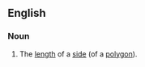 ==English==
===Noun===
{{en-noun|s}}
#{{mathematics}} The [[length]] of a [[side]] (of a [[polygon]]).